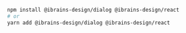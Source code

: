 ```bash
npm install @ibrains-design/dialog @ibrains-design/react
# or
yarn add @ibrains-design/dialog @ibrains-design/react
```
